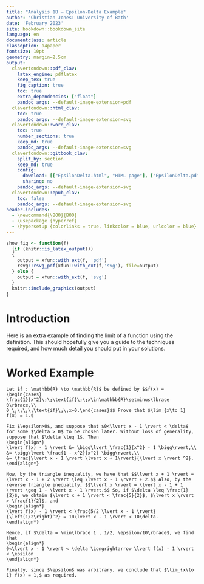```yaml
---
title: "Analysis 1B — Epsilon-Delta Example"
author: 'Christian Jones: University of Bath'
date: 'February 2023'
site: bookdown::bookdown_site
language: en
documentclass: article
classoption: a4paper
fontsize: 10pt
geometry: margin=2.5cm
output:
  clavertondown::pdf_clav:
    latex_engine: pdflatex
    keep_tex: true
    fig_caption: true
    toc: true
    extra_dependencies: ["float"]
    pandoc_args: --default-image-extension=pdf
  clavertondown::html_clav:
    toc: true
    pandoc_args: --default-image-extension=svg
  clavertondown::word_clav:
    toc: true
    number_sections: true
    keep_md: true
    pandoc_args: --default-image-extension=svg
  clavertondown::gitbook_clav:
    split_by: section
    keep_md: true
    config:
      download: [["EpsilonDelta.html", "HTML page"], ["EpsilonDelta.pdf","Standard print PDF"], ["EpsilonDelta.pdf","Clear print PDF"], ["EpsilonDelta.pdf","Large print PDF"], ["EpsilonDelta.docx","Accessible Word document"], ["EpsilonDelta.epub","Accessible EPub book" ]]
      sharing: no
    pandoc_args: --default-image-extension=svg
  clavertondown::epub_clav:
    toc: false
    pandoc_args: --default-image-extension=svg
header-includes:
  - \newcommand{\BOO}{BOO}
  - \usepackage {hyperref}
  - \hypersetup {colorlinks = true, linkcolor = blue, urlcolor = blue}
---
```

<!-- This is needed since I am working with svg files from mathcha.io. It converts the graphics files to something that can be used in the pdf files. Code taken from https://stackoverflow.com/questions/50165404/how-to-make-a-pdf-using-bookdown-including-svg-images/56044642#56044642 -->
```r
show_fig <- function(f)
  {if (knitr::is_latex_output())
  {
    output = xfun::with_ext(f, 'pdf')
    rsvg::rsvg_pdf(xfun::with_ext(f,'svg'), file=output)
  } else {
    output = xfun::with_ext(f, 'svg')
  }
  knitr::include_graphics(output)
}
```
\newpage
\pagenumbering{arabic}

# Introduction {-}
Here is an extra example of finding the limit of a function using the definition. This should hopefully give you a guide to the techniques required, and how much detail you should put in your solutions.

# Worked Example
```newtheorem
Let $f : \mathbb{R} \to \mathbb{R}$ be defined by $$f(x) = \begin{cases}
\frac{1}{x^2}\;\;\text{if}\;\;x\in\mathbb{R}\setminus\lbrace 0\rbrace,\\
0 \;\;\;\;\text{if}\;\;x=0.\end{cases}$$ Prove that $\lim_{x\to 1} f(x) = 1.$
```

```solution
Fix $\epsilon>0$, and suppose that $0<\lvert x - 1 \rvert < \delta$ for some $\delta > 0$ to be chosen later. Without loss of generality, suppose that $\delta \leq 1$. Then 
\begin{align*}
\lvert f(x) - 1 \rvert &= \bigg\lvert \frac{1}{x^2} - 1 \bigg\rvert,\\
&= \bigg\lvert \frac{1 - x^2}{x^2} \bigg\rvert,\\
&= \frac{\lvert x - 1 \rvert \lvert x + 1\rvert}{\lvert x \rvert ^2}.
\end{align*}

Now, by the triangle inequality, we have that $$\lvert x + 1 \rvert = \lvert x - 1 + 2 \rvert \leq \lvert x - 1 \rvert + 2.$$ Also, by the reverse triangle inequality, $$\lvert x \rvert = \lvert x - 1 + 1 \rvert \geq 1 - \lvert x - 1 \rvert.$$ So, if $\delta \leq \frac{1}{2}$, we obtain $\lvert x + 1 \rvert < \frac{5}{2}$, $\lvert x \rvert > \frac{1}{2}$, and
\begin{align*}
\lvert f(x) - 1 \rvert < \frac{5/2 \lvert x - 1 \rvert}{\left(1/2\right)^2} = 10\lvert x - 1 \rvert < 10\delta.
\end{align*}

Hence, if $\delta = \min\lbrace 1 , 1/2, \epsilon/10\rbrace$, we find that
\begin{align*}
0<\lvert x - 1 \rvert < \delta \Longrightarrow \lvert f(x) - 1 \rvert < \epsilon
\end{align*}

Finally, since $\epsilon$ was arbitrary, we conclude that $\lim_{x\to 1} f(x) = 1,$ as required.
```
